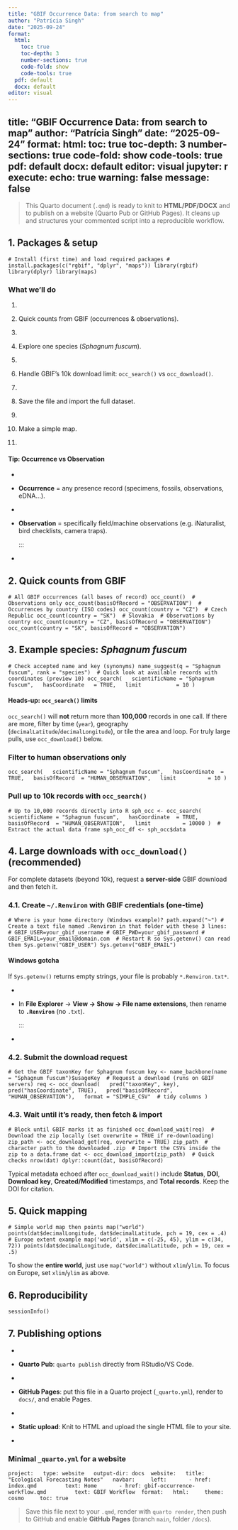 ```yaml
---
title: "GBIF Occurrence Data: from search to map"
author: "Patrícia Singh"
date: "2025-09-24"
format:
  html:
    toc: true
    toc-depth: 3
    number-sections: true
    code-fold: show
    code-tools: true
  pdf: default
  docx: default
editor: visual
---
```


## title: "GBIF Occurrence Data: from search to map" author: "Patrícia Singh" date: "2025-09-24" format: html: toc: true toc-depth: 3 number-sections: true code-fold: show code-tools: true pdf: default docx: default editor: visual jupyter: r execute: echo: true warning: false message: false

> This Quarto document (`.qmd`) is ready to knit to **HTML/PDF/DOCX** and to publish on a website (Quarto Pub or GitHub Pages). It cleans up and structures your commented script into a reproducible workflow.

## 1. Packages & setup

```         
# Install (first time) and load required packages # install.packages(c("rgbif", "dplyr", "maps")) library(rgbif) library(dplyr) library(maps) 
```

### What we’ll do

1.  

2.  Quick counts from GBIF (occurrences & observations).

3.  

4.  Explore one species (*Sphagnum fuscum*).

5.  

6.  Handle GBIF’s 10k download limit: `occ_search()` vs `occ_download()`.

7.  

8.  Save the file and import the full dataset.

9.  

10. Make a simple map.

11. 

::::::: callout-tip
#### Tip: Occurrence vs Observation

-   

-   **Occurrence** = any presence record (specimens, fossils, observations, eDNA…).

-   

-   **Observation** = specifically field/machine observations (e.g. iNaturalist, bird checklists, camera traps).\

    :::

-   

## 2. Quick counts from GBIF

```         
# All GBIF occurrences (all bases of record) occ_count()  # Observations only occ_count(basisOfRecord = "OBSERVATION")  # Occurrences by country (ISO codes) occ_count(country = "CZ")  # Czech Republic occ_count(country = "SK")  # Slovakia  # Observations by country occ_count(country = "CZ", basisOfRecord = "OBSERVATION") occ_count(country = "SK", basisOfRecord = "OBSERVATION") 
```

## 3. Example species: *Sphagnum fuscum*

```         
# Check accepted name and key (synonyms) name_suggest(q = "Sphagnum fuscum", rank = "species")  # Quick look at available records with coordinates (preview 10) occ_search(   scientificName = "Sphagnum fuscum",   hasCoordinate   = TRUE,   limit           = 10 ) 
```

::: callout-note
#### Heads‑up: `occ_search()` limits

`occ_search()` will **not** return more than **100,000** records in one call. If there are more, filter by time (`year`), geography (`decimalLatitude`/`decimalLongitude`), or tile the area and loop. For truly large pulls, use `occ_download()` below.\
:::

### Filter to human observations only

```         
occ_search(   scientificName = "Sphagnum fuscum",   hasCoordinate  = TRUE,   basisOfRecord  = "HUMAN_OBSERVATION",   limit          = 10 ) 
```

### Pull up to 10k records with `occ_search()`

```         
# Up to 10,000 records directly into R sph_occ <- occ_search(   scientificName = "Sphagnum fuscum",   hasCoordinate  = TRUE,   basisOfRecord  = "HUMAN_OBSERVATION",   limit          = 10000 )  # Extract the actual data frame sph_occ_df <- sph_occ$data 
```

## 4. Large downloads with `occ_download()` (recommended)

For complete datasets (beyond 10k), request a **server-side** GBIF download and then fetch it.

### 4.1. Create `~/.Renviron` with GBIF credentials (one-time)

```         
# Where is your home directory (Windows example)? path.expand("~") # Create a text file named .Renviron in that folder with these 3 lines: # GBIF_USER=your_gbif_username # GBIF_PWD=your_gbif_password # GBIF_EMAIL=your_email@domain.com  # Restart R so Sys.getenv() can read them Sys.getenv("GBIF_USER") Sys.getenv("GBIF_EMAIL") 
```

::::: callout-warning
#### Windows gotcha

If `Sys.getenv()` returns empty strings, your file is probably `*.Renviron.txt*`.

-   

-   In **File Explorer** → **View → Show → File name extensions**, then rename to **`.Renviron`** (no `.txt`).\

    :::

-   

### 4.2. Submit the download request

```         
# Get the GBIF taxonKey for Sphagnum fuscum key <- name_backbone(name = "Sphagnum fuscum")$usageKey  # Request a download (runs on GBIF servers) req <- occ_download(   pred("taxonKey", key),   pred("hasCoordinate", TRUE),   pred("basisOfRecord", "HUMAN_OBSERVATION"),   format = "SIMPLE_CSV"  # tidy columns ) 
```

### 4.3. Wait until it’s ready, then fetch & import

```         
# Block until GBIF marks it as finished occ_download_wait(req)  # Download the zip locally (set overwrite = TRUE if re-downloading) zip_path <- occ_download_get(req, overwrite = TRUE) zip_path  # character path to the downloaded .zip  # Import the CSVs inside the zip to a data.frame dat <- occ_download_import(zip_path)  # Quick checks nrow(dat) dplyr::count(dat, basisOfRecord) 
```

::: callout-note\
Typical metadata echoed after `occ_download_wait()` include **Status**, **DOI**, **Download key**, **Created/Modified** timestamps, and **Total records**. Keep the DOI for citation.\
:::

## 5. Quick mapping

```         
# Simple world map then points map("world") points(dat$decimalLongitude, dat$decimalLatitude, pch = 19, cex = .4)  # Europe extent example map('world', xlim = c(-25, 45), ylim = c(34, 72)) points(dat$decimalLongitude, dat$decimalLatitude, pch = 19, cex = .5) 
```

::: callout-tip\
To show the **entire world**, just use `map("world")` without `xlim`/`ylim`. To focus on Europe, set `xlim`/`ylim` as above.\
:::

## 6. Reproducibility

```         
sessionInfo() 
```

## 7. Publishing options

-   

-   **Quarto Pub**: `quarto publish` directly from RStudio/VS Code.

-   

-   **GitHub Pages**: put this file in a Quarto project (`_quarto.yml`), render to `docs/`, and enable Pages.

-   

-   **Static upload**: Knit to HTML and upload the single HTML file to your site.

-   

### Minimal `_quarto.yml` for a website

```         
project:   type: website   output-dir: docs  website:   title: "Ecological Forecasting Notes"   navbar:     left:       - href: index.qmd         text: Home       - href: gbif-occurrence-workflow.qmd         text: GBIF Workflow  format:   html:     theme: cosmo     toc: true 
```

> Save this file next to your `.qmd`, render with `quarto render`, then push to GitHub and enable **GitHub Pages** (branch `main`, folder `/docs`).
:::::
:::::::
